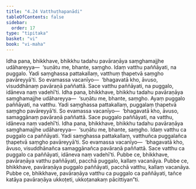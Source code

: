 ```yaml
---
title: "4.24 Vatthuṭhapanādi"
tableOfContents: false
sidebar:
  order: 17
type: "tipitaka"
basket: "vi"
book: "vi-maha"
---
```



<DynamicBreadcrumb />

<Division number="239" book="vi-maha" bookNo="3" page="258">

<Paragraph number="1102" book="vi-maha">
Idha pana, bhikkhave, bhikkhu tadahu pavāraṇāya saṃghamajjhe udāhareyya—  ‘suṇātu me, bhante, saṃgho. Idaṃ vatthu paññāyati, na puggalo. Yadi saṃghassa pattakallaṃ, vatthuṃ ṭhapetvā saṃgho pavāreyyā’ti. So evamassa vacanīyo—  ‘bhagavatā kho, āvuso, visuddhānaṃ pavāraṇā paññattā. Sace vatthu paññāyati, na puggalo, idāneva naṃ vadehī’ti.
</Paragraph>

<Paragraph number="1103" book="vi-maha">
Idha pana, bhikkhave, bhikkhu tadahu pavāraṇāya saṃghamajjhe udāhareyya—  ‘suṇātu me, bhante, saṃgho. Ayaṃ puggalo paññāyati, na vatthu. Yadi saṃghassa pattakallaṃ, puggalaṃ ṭhapetvā saṃgho pavāreyyā’ti. So evamassa vacanīyo—  ‘bhagavatā kho, āvuso, samaggānaṃ pavāraṇā paññattā. Sace puggalo paññāyati, na vatthu, idāneva naṃ vadehī’ti.
</Paragraph>

<Paragraph number="1104" book="vi-maha">
Idha pana, bhikkhave, bhikkhu tadahu pavāraṇāya saṃghamajjhe udāhareyya—  ‘suṇātu me, bhante, saṃgho. Idaṃ vatthu ca puggalo ca paññāyati. Yadi saṃghassa pattakallaṃ, vatthuñca puggalañca ṭhapetvā saṃgho pavāreyyā’ti. So evamassa vacanīyo—  ‘bhagavatā kho, āvuso, visuddhānañca samaggānañca pavāraṇā paññattā. Sace vatthu ca puggalo ca paññāyati, idāneva naṃ vadehī’ti.
</Paragraph>

<Paragraph number="1105" book="vi-maha">
Pubbe ce, bhikkhave, pavāraṇāya vatthu paññāyati, pacchā puggalo, kallaṃ vacanāya. Pubbe ce, bhikkhave, pavāraṇāya puggalo paññāyati, pacchā vatthu, kallaṃ vacanāya. Pubbe ce, bhikkhave, pavāraṇāya vatthu ca puggalo ca paññāyati, tañce katāya pavāraṇāya ukkoṭeti, ukkoṭanakaṃ pācittiyan”ti.
</Paragraph>
</Division>